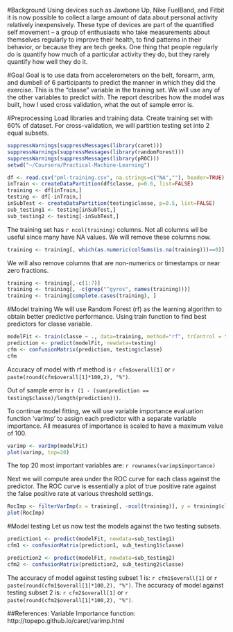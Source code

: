 #Background
Using devices such as Jawbone Up, Nike FuelBand, and Fitbit it is now possible to collect a large amount of data about personal activity relatively inexpensively. These type of devices are part of the quantified self movement – a group of enthusiasts who take measurements about themselves regularly to improve their health, to find patterns in their behavior, or because they are tech geeks. One thing that people regularly do is quantify how much of a particular activity they do, but they rarely quantify how well they do it. 

#Goal
Goal is to use data from accelerometers on the belt, forearm, arm, and dumbell of 6 participants to predict the manner in which they did the exercise. This is the "classe" variable in the training set. We will use any of the other variables to predict with. The report describes how the model was built, how I used cross validation, what the out of sample error is. 

#Preprocessing
Load libraries and training data. Create training set with 60% of dataset. For cross-validation, we will partition testing set into 2 equal subsets.
```r

suppressWarnings(suppressMessages(library(caret)))
suppressWarnings(suppressMessages(library(randomForest)))
suppressWarnings(suppressMessages(library(pROC)))
setwd("~/Coursera/Practical-Machine-Learning")

df <- read.csv("pml-training.csv", na.strings=c("NA",""), header=TRUE)
inTrain <- createDataPartition(df$classe, p=0.6, list=FALSE)
training <- df[inTrain,]
testing <- df[-inTrain,]
inSubTest <- createDataPartition(testing$classe, p=0.5, list=FALSE)
sub_testing1 <- testing[inSubTest,]
sub_testing2 <- testing[-inSubTest,]

```

The training set has `r ncol(training)` columns. Not all columns wil be useful since many have NA values. We will remove these columns now.
```r
training <- training[, which(as.numeric(colSums(is.na(training)))==0)]
```

We will also remove columns that are non-numerics or timestamps or near zero fractions.
```r
training <- training[,-c(1:7)]
training <- training[, -c(grep("^gyros", names(training)))]
training <- training[complete.cases(training), ]
```

#Model training
We will use Random Forest (rf) as the learning algorithm to obtain better predictive performance. Using train function to find best predictors for classe variable.
```r
modelFit <- train(classe ~ ., data=training, method="rf", trControl = trainControl(method="cv")) 
prediction <- predict(modelFit, newdata=testing)
cfm <- confusionMatrix(prediction, testing$classe)
cfm

```
Accuracy of model with rf method is `r cfm$overall[1]` or `r paste(round(cfm$overall[1]*100,2), "%")`.

Out of sample error is `r (1 - (sum(prediction == testing$classe)/length(prediction)))`.

To continue model fitting, we will use variable importance evaluation function 'varImp' to assign each predictor with a separate variable importance. All measures of importance is scaled to have a maximum value of 100. 
```r
varimp <- varImp(modelFit)
plot(varimp, top=20)
```

The top 20 most important variables are:
`r rownames(varimp$importance)`

Next we will compute area under the ROC curve for each class against the predictor. The ROC curve is essentially a plot of true positive rate against the false positive rate at various threshold settings.
```r
RocImp <- filterVarImp(x = training[, -ncol(training)], y = training$classe)
plot(RocImp)
```

#Model testing
Let us now test the models against the two testing subsets.
```r
prediction1 <- predict(modelFit, newdata=sub_testing1)
cfm1 <- confusionMatrix(prediction1, sub_testing1$classe)

prediction2 <- predict(modelFit, newdata=sub_testing2)
cfm2 <- confusionMatrix(prediction2, sub_testing2$classe)


```

The accuracy of model against testing subset 1 is: `r cfm1$overall[1]` or `r paste(round(cfm1$overall[1]*100,2), "%")`.
The accuracy of model against testing subset 2 is: `r cfm2$overall[1]` or `r paste(round(cfm2$overall[1]*100,2), "%")`.

##References:
Variable Importance function: http://topepo.github.io/caret/varimp.html
